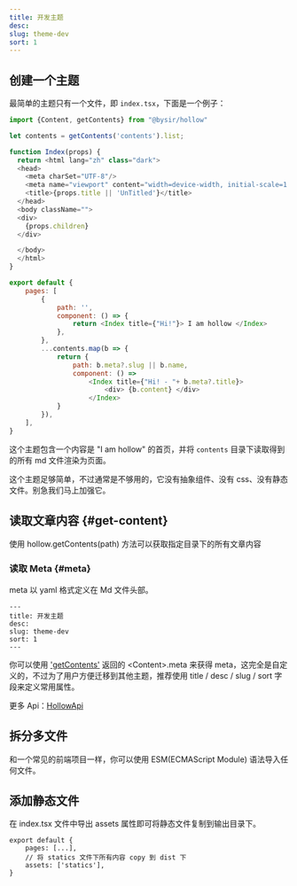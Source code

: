 ```yaml
---
title: 开发主题
desc:
slug: theme-dev
sort: 1
---
```


## 创建一个主题
最简单的主题只有一个文件，即 `index.tsx`，下面是一个例子：

```javascript
import {Content, getContents} from "@bysir/hollow"

let contents = getContents('contents').list;

function Index(props) {
  return <html lang="zh" class="dark">
  <head>
    <meta charSet="UTF-8"/>
    <meta name="viewport" content="width=device-width, initial-scale=1.0" />
    <title>{props.title || 'UnTitled'}</title>
  </head>
  <body className="">
  <div>
    {props.children}
  </div>

  </body>
  </html>
}

export default {
    pages: [
        {
            path: '',
            component: () => {
                return <Index title={"Hi!"}> I am hollow </Index>
            },
        },
        ...contents.map(b => {
            return {
                path: b.meta?.slug || b.name,
                component: () =>
                    <Index title={"Hi! - "+ b.meta?.title}>
                        <div> {b.content} </div>
                    </Index>
            }
        }),
    ],
}
```

这个主题包含一个内容是 "I am hollow" 的首页，并将 `contents` 目录下读取得到的所有 md 文件渲染为页面。

这个主题足够简单，不过通常是不够用的，它没有抽象组件、没有 css、没有静态文件。别急我们马上加强它。

## 读取文章内容 {#get-content}
使用 hollow.getContents(path) 方法可以获取指定目录下的所有文章内容

### 读取 Meta {#meta}

meta 以 yaml 格式定义在 Md 文件头部。
```
---
title: 开发主题
desc:
slug: theme-dev
sort: 1
---
```
你可以使用 ['getContents'](/docs/hollow-api#getContents) 返回的 &lt;Content>.meta 来获得 meta，这完全是自定义的，不过为了用户方便迁移到其他主题，推荐使用 title / desc / slug / sort 字段来定义常用属性。

更多 Api：[HollowApi](/docs/hollow-api)

## 拆分多文件
和一个常见的前端项目一样，你可以使用 ESM(ECMAScript Module) 语法导入任何文件。

## 添加静态文件

在 index.tsx 文件中导出 assets 属性即可将静态文件复制到输出目录下。
```
export default {
    pages: [...],
    // 将 statics 文件下所有内容 copy 到 dist 下
    assets: ['statics'],
}
```


